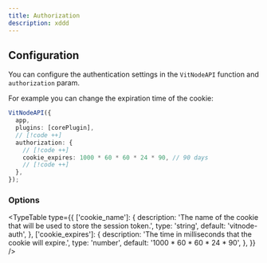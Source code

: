 ```yaml
---
title: Authorization
description: xddd
---
```


## Configuration

You can configure the authentication settings in the `VitNodeAPI` function and `authorization` param.

For example you can change the expiration time of the cookie:


```ts title="src/app/api/[...route]/route.ts"
VitNodeAPI({
  app,
  plugins: [corePlugin],
  // [!code ++]
  authorization: {
    // [!code ++]
    cookie_expires: 1000 * 60 * 60 * 24 * 90, // 90 days
    // [!code ++]
  },
});
```

### Options

<TypeTable
  type={{
    ['cookie_name']: {
      description:
        'The name of the cookie that will be used to store the session token.',
      type: 'string',
      default: 'vitnode-auth',
    },
    ['cookie_expires']: {
      description: 'The time in milliseconds that the cookie will expire.',
      type: 'number',
      default: '1000 * 60 * 60 * 24 * 90',
    },
  }}
/>
